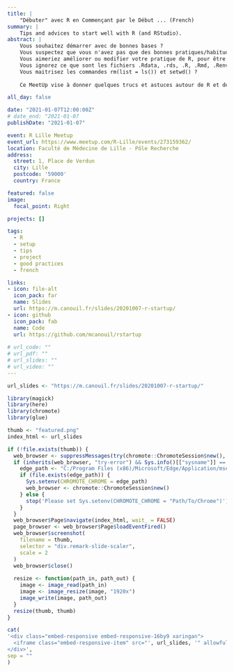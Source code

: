 ```yaml
---
title: |
    "Débuter" avec R en Commençant par le Début ... (French)
summary: |
    Tips and advices to start well with R (and RStudio).
abstract: |
    Vous souhaitez démarrer avec de bonnes bases ?
    Vous suspectez que vous n'avez pas que des bonnes pratiques/habitudes ?
    Vous aimeriez améliorer ou modifier votre pratique de R, pour être plus efficace et plus autonome ?
    Vous ignorez ce que sont les fichiers .Rdata, .rds, .R, .Rmd, .Renviron et/ou .Rprofile ?
    Vous maitrisez les commandes rm(list = ls()) et setwd() ?
    
    Ce MeetUp vise à donner quelques trucs et astuces autour de R et de l'IDE Rstudio, ainsi qu'ouvrir la discussion sur quelques “règles/conventions” de bonnes pratiques dans un objectif de reproductibilité.

all_day: false

date: "2021-01-07T12:00:00Z"
# date_end: "2021-01-07
publishDate: "2021-01-07"

event: R Lille Meetup
event_url: https://www.meetup.com/R-Lille/events/273159362/
location: Faculté de Médecine de Lille - Pôle Recherche
address:
  street: 1, Place de Verdun
  city: Lille
  postcode: '59000'
  country: France

featured: false
image:
  focal_point: Right

projects: []

tags:
  - R
  - setup
  - tips
  - project
  - good practices
  - french

links:  
- icon: file-alt
  icon_pack: far
  name: Slides
  url: https://m.canouil.fr/slides/20201007-r-startup/
- icon: github
  icon_pack: fab
  name: Code
  url: https://github.com/mcanouil/rstartup
  
# url_code: ""
# url_pdf: ""
# url_slides: ""
# url_video: ""
---
```


```r
url_slides <- "https://m.canouil.fr/slides/20201007-r-startup/"
```

```r
library(magick)
library(here)
library(chromote)
library(glue)

thumb <- "featured.png"
index_html <- url_slides

if (!file.exists(thumb)) {
  web_browser <- suppressMessages(try(chromote::ChromoteSession$new(), silent = TRUE))
  if (inherits(web_browser, "try-error") && Sys.info()[["sysname"]] == "Windows") {
    edge_path <- "C:/Program Files (x86)/Microsoft/Edge/Application/msedge.exe"
    if (file.exists(edge_path)) {
      Sys.setenv(CHROMOTE_CHROME = edge_path)
      web_browser <- chromote::ChromoteSession$new()
    } else {
      stop('Please set Sys.setenv(CHROMOTE_CHROME = "Path/To/Chrome")')
    }
  }
  web_browser$Page$navigate(index_html, wait_ = FALSE)
  page_browser <- web_browser$Page$loadEventFired()
  web_browser$screenshot(
    filename = thumb,
    selector = "div.remark-slide-scaler",
    scale = 2
  )
  web_browser$close()
  
  resize <- function(path_in, path_out) {
    image <- image_read(path_in)
    image <- image_resize(image, "1920x")
    image_write(image, path_out)
  }
  resize(thumb, thumb)
}
```

```r
cat(
'<div class="embed-responsive embed-responsive-16by9 xaringan">
  <iframe class="embed-responsive-item" src="', url_slides, '" allowfullscreen></iframe>
</div>',
sep = ""
)
```
